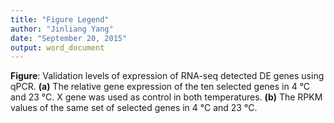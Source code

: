 ```yaml
---
title: "Figure Legend"
author: "Jinliang Yang"
date: "September 20, 2015"
output: word_document
---
```


**Figure**: Validation levels of expression of RNA-seq detected DE genes using qPCR. **(a)** The relative gene expression of the ten selected genes in 4 °C and 23 °C. X gene was used as control in both temperatures. **(b)** The RPKM values of the same set of selected genes in 4 °C and 23 °C.